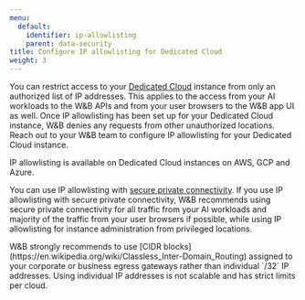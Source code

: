 ```yaml
---
menu:
  default:
    identifier: ip-allowlisting
    parent: data-security
title: Configure IP allowlisting for Dedicated Cloud
weight: 3
---
```


You can restrict access to your [Dedicated Cloud](/platform/hosting/hosting-options/dedicated_cloud) instance from only an authorized list of IP addresses. This applies to the access from your AI workloads to the W&B APIs and from your user browsers to the W&B app UI as well. Once IP allowlisting has been set up for your Dedicated Cloud instance, W&B denies any requests from other unauthorized locations. Reach out to your W&B team to configure IP allowlisting for your Dedicated Cloud instance.

IP allowlisting is available on Dedicated Cloud instances on AWS, GCP and Azure.

You can use IP allowlisting with [secure private connectivity](./private-connectivity). If you use IP allowlisting with secure private connectivity, W&B recommends using secure private connectivity for all traffic from your AI workloads and majority of the traffic from your user browsers if possible, while using IP allowlisting for instance administration from privileged locations.

<Warning>
W&B strongly recommends to use [CIDR blocks](https://en.wikipedia.org/wiki/Classless_Inter-Domain_Routing) assigned to your corporate or business egress gateways rather than individual `/32` IP addresses. Using individual IP addresses is not scalable and has strict limits per cloud.
</Warning>
